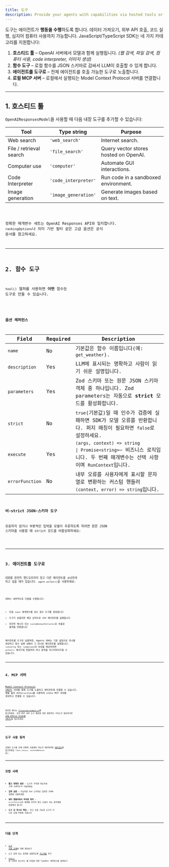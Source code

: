 ```yaml
---
title: 도구
description: Provide your agents with capabilities via hosted tools or custom function tools
---
```



도구는 에이전트가 **행동을 수행**하도록 합니다. 데이터 가져오기, 외부 API 호출, 코드 실행, 심지어 컴퓨터 사용까지 가능합니다. JavaScript/TypeScript SDK는 네 가지 카테고리를 지원합니다:

1. **호스티드 툴** – OpenAI 서버에서 모델과 함께 실행됩니다. _(웹 검색, 파일 검색, 컴퓨터 사용, code interpreter, 이미지 생성)_
2. **함수 도구** – 로컬 함수를 JSON 스키마로 감싸서 LLM이 호출할 수 있게 합니다.
3. **에이전트를 도구로** – 전체 에이전트를 호출 가능한 도구로 노출합니다.
4. **로컬 MCP 서버** – 로컬에서 실행되는 Model Context Protocol 서버를 연결합니다.

---

## 1. 호스티드 툴

`OpenAIResponsesModel`을 사용할 때 다음 내장 도구를 추가할 수 있습니다:

| Tool                    | Type string          | Purpose                               |
| ----------------------- | -------------------- | ------------------------------------- |
| Web search              | `'web_search'`       | Internet search.                      |
| File / retrieval search | `'file_search'`      | Query vector stores hosted on OpenAI. |
| Computer use            | `'computer'`         | Automate GUI interactions.            |
| Code Interpreter        | `'code_interpreter'` | Run code in a sandboxed environment.  |
| Image generation        | `'image_generation'` | Generate images based on text.        |

<Code lang="typescript" code={toolsHostedToolsExample} title="Hosted tools" />

정확한 매개변수 세트는 OpenAI Responses API와 일치합니다. `rankingOptions`나 의미 기반 필터 같은 고급 옵션은 공식 문서를 참고하세요.

---

## 2. 함수 도구

`tool()` 헬퍼를 사용하면 **어떤** 함수든 도구로 만들 수 있습니다.

<Code
  lang="typescript"
  code={toolsFunctionExample}
  title="Function tool with Zod parameters"
/>

### 옵션 레퍼런스

| Field           | Required | Description                                                                                                                                                                                                             |
| --------------- | -------- | ----------------------------------------------------------------------------------------------------------------------------------------------------------------------------------------------------------------------- |
| `name`          | No       | 기본값은 함수 이름입니다(예: `get_weather`).                                                                                                                                                                            |
| `description`   | Yes      | LLM에 표시되는 명확하고 사람이 읽기 쉬운 설명입니다.                                                                                                                                                                    |
| `parameters`    | Yes      | Zod 스키마 또는 원문 JSON 스키마 객체 중 하나입니다. Zod parameters는 자동으로 **strict** 모드를 활성화합니다.                                                                                                          |
| `strict`        | No       | `true`(기본값)일 때 인수가 검증에 실패하면 SDK가 모델 오류를 반환합니다. 퍼지 매칭이 필요하면 `false`로 설정하세요.                                                                                                     |
| `execute`       | Yes      | `(args, context) => string                                                                                               \| Promise<string>`– 비즈니스 로직입니다. 두 번째 매개변수는 선택 사항이며 `RunContext`입니다. |
| `errorFunction` | No       | 내부 오류를 사용자에게 표시할 문자열로 변환하는 커스텀 핸들러 `(context, error) => string`입니다.                                                                                                                       |

### 비‑strict JSON‑스키마 도구

유효하지 않거나 부분적인 입력을 모델이 추론하도록 하려면 원문 JSON 스키마를 사용할 때 strict 모드를 비활성화하세요:

<Code
  lang="typescript"
  code={nonStrictSchemaTools}
  title="Non-strict JSON schema tools"
/>

---

## 3. 에이전트를 도구로

대화를 완전히 핸드오프하지 않고 다른 에이전트를 *보조*하게 하고 싶을 때가 있습니다. `agent.asTool()`을 사용하세요:

<Code lang="typescript" code={agentsAsToolsExample} title="Agents as tools" />

SDK는 내부적으로 다음을 수행합니다:

- 단일 `input` 매개변수를 갖는 함수 도구를 생성합니다
- 도구가 호출되면 해당 입력으로 서브 에이전트를 실행합니다
- 마지막 메시지 또는 `customOutputExtractor`로 추출된 출력을 반환합니다

에이전트를 도구로 실행하면, Agents SDK는 기본 설정으로 러너를 생성하고 함수 실행 내에서 그 러너로 에이전트를 실행합니다. `runConfig` 또는 `runOptions`의 속성을 제공하려면 `asTool()` 메서드에 전달하여 러너 동작을 커스터마이즈할 수 있습니다.

---

## 4. MCP 서버

[Model Context Protocol (MCP)](https://modelcontextprotocol.io/) 서버를 통해 도구를 노출하고 에이전트에 연결할 수 있습니다.
예를 들어 `MCPServerStdio`를 사용하여 stdio MCP 서버를 생성하고 연결할 수 있습니다:

<Code lang="typescript" code={mcpLocalServer} title="Local MCP server" />

완전한 예시는 [`filesystem-example.ts`](https://github.com/openai/openai-agents-js/tree/main/examples/mcp/filesystem-example.ts)를 참고하세요. 또한 MCP 서버 도구 통합에 대한 종합적인 가이드가 필요하다면 [모델 컨텍스트 프로토콜 (MCP)](/openai-agents-js/ko/guides/mcp)를 참조하세요.

---

## 도구 사용 동작

모델이 도구를 언제 어떻게 사용해야 하는지 제어하려면 [에이전트](/openai-agents-js/ko/guides/agents#forcing-tool-use)를 참고하세요 (`tool_choice`, `toolUseBehavior` 등).

---

## 모범 사례

- **짧고 명확한 설명** – 도구가 _무엇을_ 하는지와 _언제 사용하는지_ 기술하세요
- **입력 검증** – 가능하면 Zod 스키마로 엄격한 JSON 검증을 사용하세요
- **에러 핸들러에서 부작용 회피** – `errorFunction`은 예외를 던지지 말고 도움이 되는 문자열을 반환해야 합니다
- **도구 당 하나의 책임** – 작고 조합 가능한 도구가 더 나은 모델 추론을 이끕니다

---

## 다음 단계

- [도구 사용 강제](/openai-agents-js/ko/guides/agents#forcing-tool-use)에 대해 알아보기
- 도구 입력 또는 출력을 검증하도록 [가드레일](/openai-agents-js/ko/guides/guardrails) 추가
- [`tool()`](/openai-agents-js/openai/agents/functions/tool) 및 다양한 호스티드 툴 타입에 대한 TypeDoc 레퍼런스를 살펴보기
